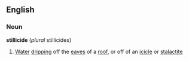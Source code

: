 ==English==
===Noun===
'''stillicide''' (''plural'' stillicides)
#[[Water]] [[drip]]ping off the [[eaves]] of a [[roof]], or off of an [[icicle]] or [[stalactite]]